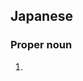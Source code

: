 ==Japanese==
{{ja-kanjitab|たか|のり}}

===Proper noun===
{{ja-pos|proper|たかのり}}

# {{given name|male|lang=ja|sort=たかのり}}